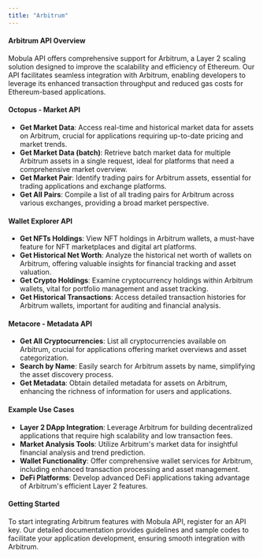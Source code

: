 ```yaml
---
title: "Arbitrum"
---
```


#### Arbitrum API Overview

Mobula API offers comprehensive support for Arbitrum, a Layer 2 scaling solution designed to improve the scalability and efficiency of Ethereum. Our API facilitates seamless integration with Arbitrum, enabling developers to leverage its enhanced transaction throughput and reduced gas costs for Ethereum-based applications.

#### Octopus - Market API

- **Get Market Data**: Access real-time and historical market data for assets on Arbitrum, crucial for applications requiring up-to-date pricing and market trends.
- **Get Market Data (batch)**: Retrieve batch market data for multiple Arbitrum assets in a single request, ideal for platforms that need a comprehensive market overview.
- **Get Market Pair**: Identify trading pairs for Arbitrum assets, essential for trading applications and exchange platforms.
- **Get All Pairs**: Compile a list of all trading pairs for Arbitrum across various exchanges, providing a broad market perspective.

#### Wallet Explorer API

- **Get NFTs Holdings**: View NFT holdings in Arbitrum wallets, a must-have feature for NFT marketplaces and digital art platforms.
- **Get Historical Net Worth**: Analyze the historical net worth of wallets on Arbitrum, offering valuable insights for financial tracking and asset valuation.
- **Get Crypto Holdings**: Examine cryptocurrency holdings within Arbitrum wallets, vital for portfolio management and asset tracking.
- **Get Historical Transactions**: Access detailed transaction histories for Arbitrum wallets, important for auditing and financial analysis.

#### Metacore - Metadata API

- **Get All Cryptocurrencies**: List all cryptocurrencies available on Arbitrum, crucial for applications offering market overviews and asset categorization.
- **Search by Name**: Easily search for Arbitrum assets by name, simplifying the asset discovery process.
- **Get Metadata**: Obtain detailed metadata for assets on Arbitrum, enhancing the richness of information for users and applications.

#### Example Use Cases

- **Layer 2 DApp Integration**: Leverage Arbitrum for building decentralized applications that require high scalability and low transaction fees.
- **Market Analysis Tools**: Utilize Arbitrum's market data for insightful financial analysis and trend prediction.
- **Wallet Functionality**: Offer comprehensive wallet services for Arbitrum, including enhanced transaction processing and asset management.
- **DeFi Platforms**: Develop advanced DeFi applications taking advantage of Arbitrum's efficient Layer 2 features.

#### Getting Started

To start integrating Arbitrum features with Mobula API, register for an API key. Our detailed documentation provides guidelines and sample codes to facilitate your application development, ensuring smooth integration with Arbitrum.
